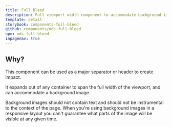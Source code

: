 ```yaml
---
title: Full Bleed
description: Full viewport width component to accommodate background images for impact
template: detail
storybook: components-full-bleed
github: components/nds-full-bleed
npm: nds-full-bleed
inpagenav: true
---
```


## Why?

This component can be used as a major separator or header to create impact.

It expands out of any container to span the full width of the viewport, and can accommodate a background image.

Background images should not contain text and should not be instrumental to the context of the page. When you're using background images in a responsive layout you can't guarantee what parts of the image will be visible at any given time.
